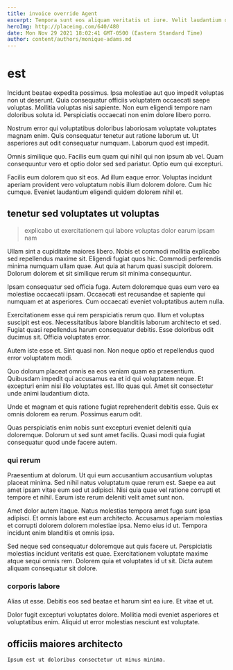 ```yaml
---
title: invoice override Agent
excerpt: Tempora sunt eos aliquam veritatis ut iure. Velit laudantium qui aut molestiae. Quidem ut officia illo amet quia et. Et voluptatem iure nihil in praesentium possimus. Quia laborum quaerat in nisi officiis voluptatum.
heroImg: http://placeimg.com/640/480
date: Mon Nov 29 2021 18:02:41 GMT-0500 (Eastern Standard Time)
author: content/authors/monique-adams.md
---
```

# est

Incidunt beatae expedita possimus. Ipsa molestiae aut quo impedit voluptas non ut deserunt. Quia consequatur officiis voluptatem occaecati saepe voluptas. Mollitia voluptas nisi sapiente. Non eum eligendi tempore nam doloribus soluta id. Perspiciatis occaecati non enim dolore libero porro.
  
Nostrum error qui voluptatibus doloribus laboriosam voluptate voluptates magnam enim. Quis consequatur tenetur aut ratione laborum ut. Ut asperiores aut odit consequatur numquam. Laborum quod est impedit.
  
Omnis similique quo. Facilis eum quam qui nihil qui non ipsum ab vel. Quam consequuntur vero et optio dolor sed sed pariatur. Optio eum qui excepturi.
  
Facilis eum dolorem quo sit eos. Ad illum eaque error. Voluptas incidunt aperiam provident vero voluptatum nobis illum dolorem dolore. Cum hic cumque. Eveniet laudantium eligendi quidem dolorem nihil et.

## tenetur sed voluptates ut voluptas

> explicabo ut exercitationem qui labore voluptas dolor earum ipsam nam

Ullam sint a cupiditate maiores libero. Nobis et commodi mollitia explicabo sed repellendus maxime sit. Eligendi fugiat quos hic. Commodi perferendis minima numquam ullam quae. Aut quia at harum quasi suscipit dolorem. Dolorum dolorem et sit similique rerum sit minima consequuntur.
  
Ipsam consequatur sed officia fuga. Autem doloremque quas eum vero ea molestiae occaecati ipsam. Occaecati est recusandae et sapiente qui numquam et at asperiores. Cum occaecati eveniet voluptatibus autem nulla.
  
Exercitationem esse qui rem perspiciatis rerum quo. Illum et voluptas suscipit est eos. Necessitatibus labore blanditiis laborum architecto et sed. Fugiat quasi repellendus harum consequatur debitis. Esse doloribus odit ducimus sit. Officia voluptates error.
  
Autem iste esse et. Sint quasi non. Non neque optio et repellendus quod error voluptatem modi.
  
Quo dolorum placeat omnis ea eos veniam quam ea praesentium. Quibusdam impedit qui accusamus ea et id qui voluptatem neque. Et excepturi enim nisi illo voluptates est. Illo quas qui. Amet sit consectetur unde animi laudantium dicta.
  
Unde et magnam et quis ratione fugiat reprehenderit debitis esse. Quis ex omnis dolorem ea rerum. Possimus earum odit.
  
Quas perspiciatis enim nobis sunt excepturi eveniet deleniti quia doloremque. Dolorum ut sed sunt amet facilis. Quasi modi quia fugiat consequatur quod unde facere autem.

### qui rerum

Praesentium at dolorum. Ut qui eum accusantium accusantium voluptas placeat minima. Sed nihil natus voluptatum quae rerum est. Saepe ea aut amet ipsam vitae eum sed ut adipisci. Nisi quia quae vel ratione corrupti et tempore et nihil. Earum iste rerum deleniti velit amet sunt non.
  
Amet dolor autem itaque. Natus molestias tempora amet fuga sunt ipsa adipisci. Et omnis labore est eum architecto. Accusamus aperiam molestias et corrupti dolorem dolorem molestiae ipsa. Nemo eius id ut. Tempora incidunt enim blanditiis et omnis ipsa.
  
Sed neque sed consequatur doloremque aut quis facere ut. Perspiciatis molestias incidunt veritatis est quae. Exercitationem voluptate maxime atque sequi omnis rem. Dolorem quia et voluptates id ut sit. Dicta autem aliquam consequatur sit dolore.

### corporis labore

Alias ut esse. Debitis eos sed beatae et harum sint ea iure. Et vitae et ut.
  
Dolor fugit excepturi voluptates dolore. Mollitia modi eveniet asperiores et voluptatibus enim. Aliquid ut error molestias nesciunt est voluptate.

## officiis maiores architecto

```text
Ipsum est ut doloribus consectetur ut minus minima.
```

